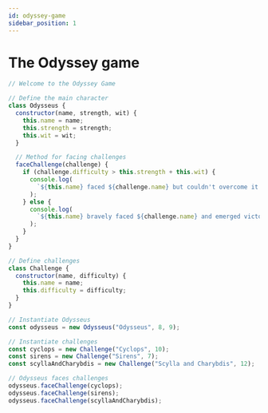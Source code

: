 ```yaml
---
id: odyssey-game
sidebar_position: 1
---
```


# The Odyssey game

```javascript
// Welcome to the Odyssey Game

// Define the main character
class Odysseus {
  constructor(name, strength, wit) {
    this.name = name;
    this.strength = strength;
    this.wit = wit;
  }

  // Method for facing challenges
  faceChallenge(challenge) {
    if (challenge.difficulty > this.strength + this.wit) {
      console.log(
        `${this.name} faced ${challenge.name} but couldn't overcome it.`
      );
    } else {
      console.log(
        `${this.name} bravely faced ${challenge.name} and emerged victorious!`
      );
    }
  }
}

// Define challenges
class Challenge {
  constructor(name, difficulty) {
    this.name = name;
    this.difficulty = difficulty;
  }
}

// Instantiate Odysseus
const odysseus = new Odysseus("Odysseus", 8, 9);

// Instantiate challenges
const cyclops = new Challenge("Cyclops", 10);
const sirens = new Challenge("Sirens", 7);
const scyllaAndCharybdis = new Challenge("Scylla and Charybdis", 12);

// Odysseus faces challenges
odysseus.faceChallenge(cyclops);
odysseus.faceChallenge(sirens);
odysseus.faceChallenge(scyllaAndCharybdis);
```